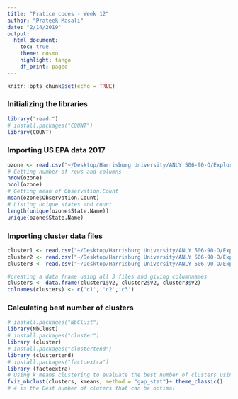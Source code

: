 ```yaml
---
title: "Pratice codes - Week 12"
author: "Prateek Masali"
date: "2/14/2019"
output:
  html_document:
    toc: true
    theme: cosmo
    highlight: tango
    df_print: paged
---
```


```r
knitr::opts_chunk$set(echo = TRUE)
```

### Initializing the libraries
```r
library("readr")
# install.packages("COUNT")
library(COUNT)
```

### Importing US EPA data 2017
```r
ozone <- read.csv("~/Desktop/Harrisburg University/ANLY 506-90-O/Exploratory-Data-Analytics/Data/US EPA data 2017.csv")
# Getting number of rows and columns
nrow(ozone)
ncol(ozone)
# Getting mean of Observation.Count
mean(ozone$Observation.Count)
# Listing unique states and count
length(unique(ozone$State.Name))
unique(ozone$State.Name)
```
### Importing cluster data files
```r
cluster1 <- read.csv("~/Desktop/Harrisburg University/ANLY 506-90-O/Exploratory-Data-Analytics/Data/clustering_1.txt", header = FALSE, sep = " ")
cluster2 <- read.csv("~/Desktop/Harrisburg University/ANLY 506-90-O/Exploratory-Data-Analytics/Data/cluster_2.txt", header = FALSE, sep = " ")
cluster3 <- read.csv("~/Desktop/Harrisburg University/ANLY 506-90-O/Exploratory-Data-Analytics/Data/cluster_3.txt", header = FALSE, sep = " ")

#creating a data frame using all 3 files and giving columnnames
clusters <- data.frame(cluster1$V2, cluster2$V2, cluster3$V2)
colnames(clusters) <- c('c1', 'c2','c3')
```

### Calculating best number of clusters
```r

# install.packages("NbClust")
library(NbClust)
# install.packages("cluster")
library (cluster)
# install.packages("clustertend")
library (clustertend)
# install.packages("factoextra")
library (factoextra)
# Using k means clustering to evaluate the best number of clusters using gap method
fviz_nbclust(clusters, kmeans, method = "gap_stat")+ theme_classic()
# 4 is the Best number of cluters that can be optimal
```